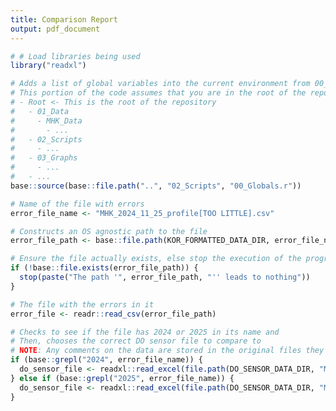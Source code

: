 ```yaml
---
title: Comparison Report
output: pdf_document
---
```

<!-- 
    This file is used to make it easier to resolve issues of accidentally collecting too few or too much data with the Sonde
-->

<!-- This chunk handles a bunch of pre-processing and won't display anything -->
```r
# # Load libraries being used
library("readxl")

# Adds a list of global variables into the current environment from 00_Globals.r
# This portion of the code assumes that you are in the root of the repository
# - Root <- This is the root of the repository
#   - 01_Data
#     - MHK_Data
#       - ...
#   - 02_Scripts
#     - ...
#   - 03_Graphs
#     - ...
#   - ...
base::source(base::file.path("..", "02_Scripts", "00_Globals.r"))

# Name of the file with errors
error_file_name <- "MHK_2024_11_25_profile[TOO LITTLE].csv"

# Constructs an OS agnostic path to the file
error_file_path <- base::file.path(KOR_FORMATTED_DATA_DIR, error_file_name)

# Ensure the file actually exists, else stop the execution of the program
if (!base::file.exists(error_file_path)) {
  stop(paste("The path '", error_file_path, "'' leads to nothing"))
}

# The file with the errors in it
error_file <- readr::read_csv(error_file_path)

# Checks to see if the file has 2024 or 2025 in its name and
# Then, chooses the correct DO sensor file to compare to
# NOTE: Any comments on the data are stored in the original files they came from (Minnewaska_FieldDataYYYY.xlsx)
if (base::grepl("2024", error_file_name)) {
  do_sensor_file <- readxl::read_excel(file.path(DO_SENSOR_DATA_DIR, "MHK_2024_DOSensor.xlsx"))
} else if (base::grepl("2025", error_file_name)) {
  do_sensor_file <- readxl::read_excel(file.path(DO_SENSOR_DATA_DIR, "MHK_2025_DOSensor.xlsx"))
}
```
